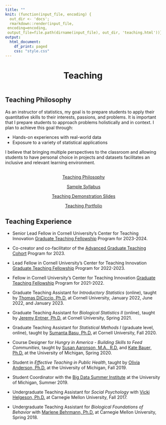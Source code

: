 ```yaml
---
title: ""
knit: (function(input_file, encoding) {
  out_dir <- 'docs';
  rmarkdown::render(input_file,
 encoding=encoding,
 output_file=file.path(dirname(input_file), out_dir, 'teaching.html'))})
output:
  html_document:
    df_print: paged
    css: "style.css"
---
```


<center> <h1>Teaching</h1> </center>

</div>
<div style="margin-bottom:20px;">
</div>

<p style="text-align: center;">
<span style="text-align: center; display: inline-block; color: #4b85d8" class="fa fa-4x fa-chalkboard-teacher" aria-hidden="true"></span>
<span class="my-text"></span>
</p>

</div>
<div style="margin-bottom:20px;">
</div>


## Teaching Philosophy
As an instructor of statistics, my goal is to prepare students to apply their quantitative skills to their interests, passions, and problems. It is important that I prepare students to approach problems holistically and in context. I plan to achieve this goal through: 

- Hands-on experiences with real-world data   
- Exposure to a variety of statistical applications   

I believe that bringing multiple perspectives to the classroom and allowing students to have personal choice in projects and datasets facilitates an inclusive and relevant learning environment.   
    
</div>
<div style="margin-bottom:30px;">
</div>

<p style="text-align: center;">
<span style="text-align: center; display: inline-block;" class="fa fa-2x fa-comment-dots" aria-hidden="true"></span>
<span class="my-text">[Teaching Philosophy](https://raw.github.com/kimhochstedler/documents/master/KAH_Webb_TeachingStatement.pdf)</span>
</p>

<p style="text-align: center;">
<span style="text-align: center; display: inline-block;" class="fa fa-2x fa-pen-clip" aria-hidden="true"></span>
<span class="my-text">[Sample Syllabus](https://raw.github.com/kimhochstedler/documents/master/sample_syllabus.pdf)</span>
</p>

<p style="text-align: center;">
<span style="text-align: center; display: inline-block;" class="fa fa-2x fa-bar-chart" aria-hidden="true"></span>
<span class="my-text">[Teaching Demonstration Slides](https://raw.github.com/kimhochstedler/documents/master/teaching_demo_slides.pptx)</span>
</p>

<p style="text-align: center;">
<span style="text-align: center; display: inline-block;" class="fa fa-2x fa-folder" aria-hidden="true"></span>
<span class="my-text">[Teaching Portfolio](https://kimberlywebb.github.io/teaching_portfolio/)</span>
</p>

</div>
<div style="margin-bottom:30px;">
</div>


## Teaching Experience
- Senior Lead Fellow in Cornell University's Center for Teaching Innovation [Graduate Teaching Fellowship](https://teaching.cornell.edu/cti-graduate-teaching-fellowship) Program for 2023-2024.

- Co-creator and co-facilitator of the [Advanced Graduate Teaching Cohort](https://teaching.cornell.edu/advanced-graduate-teaching-cohort) Program for 2023. 

- Lead Fellow in Cornell University's Center for Teaching Innovation [Graduate Teaching Fellowship](https://teaching.cornell.edu/cti-graduate-teaching-fellowship) Program for 2022-2023.

- Fellow in Cornell University's Center for Teaching Innovation [Graduate Teaching Fellowship](https://teaching.cornell.edu/cti-graduate-teaching-fellowship) Program for 2021-2022.

- Graduate Teaching Assistant for *Introductory Statistics* (online), taught by [Thomas DiCiccio, Ph.D.](https://www.ilr.cornell.edu/people/thomas-diciccio) at Cornell University, January 2022, June 2022, and January 2023.

- Graduate Teaching Assistant for *Biological Statistics II* (online), taught by [Jeremy Entner, Ph.D.](https://stat.cornell.edu/people/faculty/jeremy-entner) at Cornell University, Spring 2021.

- Graduate Teaching Assistant for *Statistical Methods I* (graduate level, online), taught by [Sumanta Basu, Ph.D.](http://faculty.bscb.cornell.edu/~basu/) at Cornell University, Fall 2020.

- Course Designer for *Hungry in America - Building Skills to Feed Communities*, taught by [Susan Aaronson, M.A., R.D.](https://sph.umich.edu/faculty-profiles/aaronson-susan.html) and [Kate Bauer, Ph.D.](https://sph.umich.edu/faculty-profiles/bauer-kate.html) at the University of Michigan, Spring 2020.    

- Student in *Effective Teaching in Public Health*, taught by [Olivia Anderson, Ph.D.](https://sph.umich.edu/faculty-profiles/anderson-olivia.html) at the University of Michigan, Fall 2019.

- Student Coordinator with the [Big Data Summer Institute](https://sph.umich.edu/bdsi/about/index.html) at the University of Michigan, Summer 2019.

- Undergraduate Teaching Assistant for *Social Psychology* with [Vicki Helgeson, Ph.D.](https://www.cmu.edu/dietrich/psychology/people/core-training-faculty/helgeson-vicki.html) at Carnegie Mellon University, Fall 2017. 

- Undergraduate Teaching Assistant for *Biological Foundations of Behavior* with [Marlene Behrmann, Ph.D.](https://www.cmu.edu/dietrich/psychology/people/core-training-faculty/behrmann-marlene.html) at Carnegie Mellon University, Spring 2018.